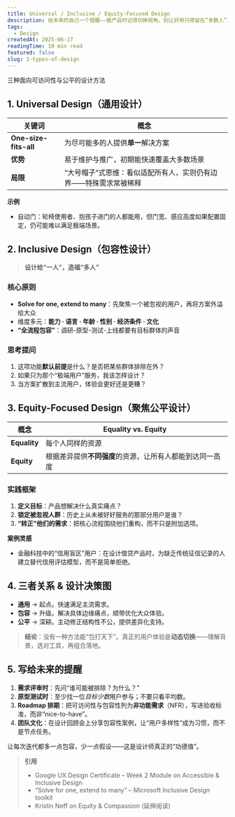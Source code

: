 ```yaml
---
title: Universal / Inclusive / Equity-Focused Design
description: 给未来的自己一个提醒——做产品时记得切换视角，别让好用只停留在“多数人”。
tags:
  - Design
createdAt: 2025-06-17
readingTime: 10 min read
featured: false
slug: 3-types-of-design
---
```


三种面向可访问性与公平的设计方法

## 1. Universal Design（通用设计）

| 关键词                | 概念                                                             |
| --------------------- | ---------------------------------------------------------------- |
| **One-size-fits-all** | 为尽可能多的人提供**单一**解决方案                               |
| **优势**              | 易于维护与推广，初期能快速覆盖大多数场景                         |
| **局限**              | “大号帽子”式思维：看似适配所有人，实则仍有边界——特殊需求常被稀释 |

**示例**

- 自动门：轮椅使用者、抱孩子进门的人都能用，但门宽、感应高度如果配置固定，仍可能难以满足极端场景。

## 2. Inclusive Design（包容性设计）

> **设计给“一人”，造福“多人”**

### 核心原则

- **Solve for one, extend to many**：先聚焦一个被忽视的用户，再将方案外溢给大众
- 维度多元：**能力 · 语言 · 年龄 · 性别 · 经济条件 · 文化**
- **“全流程包容”**：调研-原型-测试-上线都要有目标群体的声音

### 思考提问

1. 这项功能**默认前提**是什么？是否把某些群体排除在外？
2. 如果只为那个“极端用户”服务，我该怎样设计？
3. 当方案扩散到主流用户，体验会更好还是更糟？

## 3. Equity-Focused Design（聚焦公平设计）

| 概念         | Equality vs. Equity                                      |
| ------------ | -------------------------------------------------------- |
| **Equality** | 每个人同样的资源                                         |
| **Equity**   | 根据差异提供**不同强度**的资源，让所有人都能到达同一高度 |

### 实践框架

1. **定义目标**：产品想解决什么真实痛点？
2. **锁定被忽视人群**：历史上从未被好好服务的那部分用户是谁？
3. **“转正”他们的需求**：把核心流程围绕他们重构，而不只是附加选项。

**案例灵感**

- 金融科技中的“信用盲区”用户：在设计借贷产品时，为缺乏传统征信记录的人建立替代信用评估模型，而不是简单拒绝。

## 4. 三者关系 & 设计决策图

- **通用** → 起点。快速满足主流需求。
- **包容** → 升级。解决具体边缘痛点，顺带优化大众体验。
- **公平** → 深耕。主动修正结构性不公，提供差异化支持。

> **结论**：没有一种方法能“包打天下”。真正的用户体验是**动态切换**——理解背景，选对工具，再组合落地。

## 5. 写给未来的提醒

1. **需求评审时**：先问“谁可能被排除？为什么？”
2. **原型测试时**：至少找一位*目标少数*用户参与；不要只看平均数。
3. **Roadmap 排期**：把可访问性与包容性列为**非功能需求**（NFR），写进验收标准，而非“nice-to-have”。
4. **团队文化**：在设计回顾会上分享包容性案例，让“用户多样性”成为习惯，而不是节点任务。

让每次迭代都多一点包容，少一点假设——这是设计师真正的“功德值”。

> **引用**
>
> - Google UX Design Certificate – Week 2 Module on Accessible & Inclusive Design
> - “Solve for one, extend to many” – Microsoft Inclusive Design toolkit
> - Kristin Neff on Equity & Compassion (延伸阅读)
